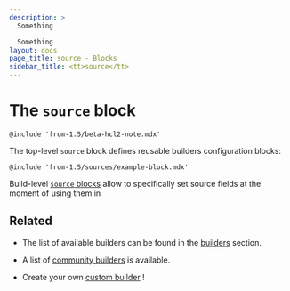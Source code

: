 ```yaml
---
description: >
  Something

  Something
layout: docs
page_title: source - Blocks
sidebar_title: <tt>source</tt>
---
```


# The `source` block

`@include 'from-1.5/beta-hcl2-note.mdx'`

The top-level `source` block defines reusable builders configuration blocks:

`@include 'from-1.5/sources/example-block.mdx'`

Build-level [`source` blocks](/docs/from-1.5/blocks/build/source) allow to
specifically set source fields at the moment of using them in 

## Related

* The list of available builders can be found in the [builders](/docs/builders)
  section.


* A list of [community
builders](/community-tools#community-builders) is available.

* Create your own [custom builder](/docs/extending/custom-builders) !
